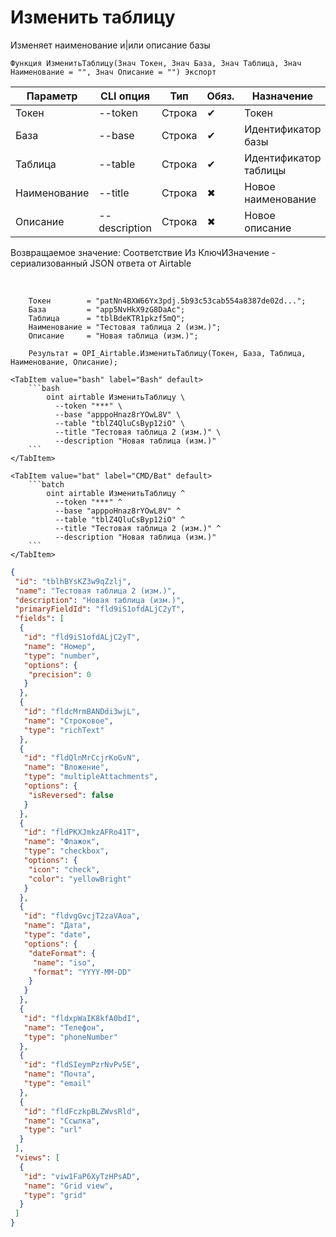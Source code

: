 ﻿---
sidebar_position: 2
description: Изменить таблицу и другие функции для работы с Airtable в Открытом пакете интеграций - бесплатной open-source библиотеке интеграций для 1С:Предприятие 8, OneScript и CLI
keywords: [1C, 1С, 1С:Предприятие, 1С:Предприятие 8.3, API, Интеграция, Сервисы, Обмен, OneScript, CLI, Airtable]
---


# Изменить таблицу
 Изменяет наименование и|или описание базы



`Функция ИзменитьТаблицу(Знач Токен, Знач База, Знач Таблица, Знач Наименование = "", Знач Описание = "") Экспорт`

  | Параметр | CLI опция | Тип | Обяз. | Назначение |
  |-|-|-|-|-|
  | Токен | --token | Строка | &#x2714; | Токен |
  | База | --base | Строка | &#x2714; | Идентификатор базы |
  | Таблица | --table | Строка | &#x2714; | Идентификатор таблицы |
  | Наименование | --title | Строка | &#x2716; | Новое наименование |
  | Описание | --description | Строка | &#x2716; | Новое описание |

  
  Возвращаемое значение:   Соответствие Из КлючИЗначение - сериализованный JSON ответа от Airtable

<br/>




```bsl title="Пример использования для 1С:Предприятие/OneScript"
    Токен        = "patNn4BXW66Yx3pdj.5b93c53cab554a8387de02d...";
    База         = "app5NvHkX9zG8DaAc";
    Таблица      = "tblBdeKTR1pkzf5mQ";
    Наименование = "Тестовая таблица 2 (изм.)";
    Описание     = "Новая таблица (изм.)";

    Результат = OPI_Airtable.ИзменитьТаблицу(Токен, База, Таблица, Наименование, Описание);
```
    

 <Tabs>
  
    <TabItem value="bash" label="Bash" default>
        ```bash
            oint airtable ИзменитьТаблицу \
              --token "***" \
              --base "apppoHnaz8rYOwL8V" \
              --table "tblZ4QluCsByp12iO" \
              --title "Тестовая таблица 2 (изм.)" \
              --description "Новая таблица (изм.)"
        ```
    </TabItem>
  
    <TabItem value="bat" label="CMD/Bat" default>
        ```batch
            oint airtable ИзменитьТаблицу ^
              --token "***" ^
              --base "apppoHnaz8rYOwL8V" ^
              --table "tblZ4QluCsByp12iO" ^
              --title "Тестовая таблица 2 (изм.)" ^
              --description "Новая таблица (изм.)"
        ```
    </TabItem>
</Tabs>


```json title="Результат"
{
 "id": "tblhBYsKZ3w9qZzlj",
 "name": "Тестовая таблица 2 (изм.)",
 "description": "Новая таблица (изм.)",
 "primaryFieldId": "fld9iS1ofdALjC2yT",
 "fields": [
  {
   "id": "fld9iS1ofdALjC2yT",
   "name": "Номер",
   "type": "number",
   "options": {
    "precision": 0
   }
  },
  {
   "id": "fldcMrmBANDdi3wjL",
   "name": "Строковое",
   "type": "richText"
  },
  {
   "id": "fldQlnMrCcjrKoGvN",
   "name": "Вложение",
   "type": "multipleAttachments",
   "options": {
    "isReversed": false
   }
  },
  {
   "id": "fldPKXJmkzAFRo41T",
   "name": "Флажок",
   "type": "checkbox",
   "options": {
    "icon": "check",
    "color": "yellowBright"
   }
  },
  {
   "id": "fldvgGvcjT2zaVAoa",
   "name": "Дата",
   "type": "date",
   "options": {
    "dateFormat": {
     "name": "iso",
     "format": "YYYY-MM-DD"
    }
   }
  },
  {
   "id": "fldxpWaIK8kfA0bdI",
   "name": "Телефон",
   "type": "phoneNumber"
  },
  {
   "id": "fldSIeymPzrNvPv5E",
   "name": "Почта",
   "type": "email"
  },
  {
   "id": "fldFczkpBLZWvsRld",
   "name": "Ссылка",
   "type": "url"
  }
 ],
 "views": [
  {
   "id": "viw1FaP6XyTzHPsAD",
   "name": "Grid view",
   "type": "grid"
  }
 ]
}
```
